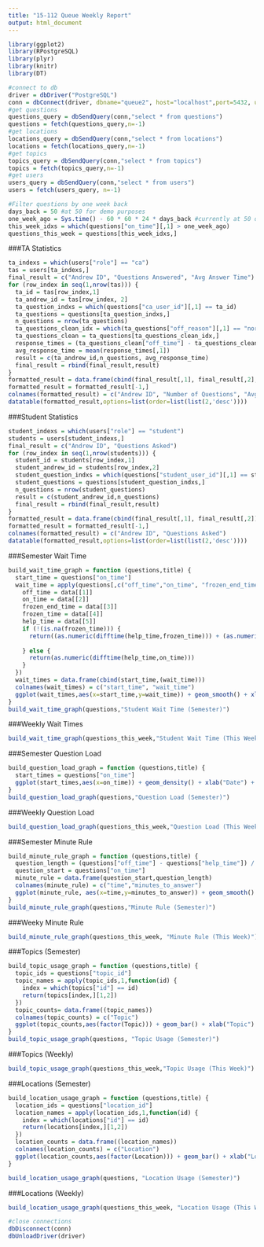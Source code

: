 ```yaml
---
title: "15-112 Queue Weekly Report"
output: html_document
---
```


```r
library(ggplot2)
library(RPostgreSQL)
library(plyr)
library(knitr)
library(DT)
```

```r
#connect to db 
driver = dbDriver("PostgreSQL")
conn = dbConnect(driver, dbname="queue2", host="localhost",port=5432, user="queue",password="supersecret")
#get questions
questions_query = dbSendQuery(conn,"select * from questions")
questions = fetch(questions_query,n=-1)
#get locations
locations_query = dbSendQuery(conn,"select * from locations")
locations = fetch(locations_query,n=-1)
#get topics
topics_query = dbSendQuery(conn,"select * from topics")
topics = fetch(topics_query,n=-1)
#get users
users_query = dbSendQuery(conn,"select * from users")
users = fetch(users_query, n=-1)
```

```r
#Filter questions by one week back 
days_back = 50 #at 50 for demo purposes  
one_week_ago = Sys.time() - 60 * 60 * 24 * days_back #currently at 50 days back for demo purposes
this_week_idxs = which(questions["on_time"][,1] > one_week_ago)
questions_this_week = questions[this_week_idxs,]
```

###TA Statistics 
```r
ta_indexs = which(users["role"] == "ca")
tas = users[ta_indexs,]
final_result = c("Andrew ID", "Questions Answered", "Avg Answer Time")
for (row_index in seq(1,nrow(tas))) {
  ta_id = tas[row_index,1]
  ta_andrew_id = tas[row_index, 2]
  ta_question_indxs = which(questions["ca_user_id"][,1] == ta_id)
  ta_questions = questions[ta_question_indxs,]
  n_questions = nrow(ta_questions)
  ta_questions_clean_idx = which(ta_questions["off_reason"][,1] == "normal")
  ta_questions_clean = ta_questions[ta_questions_clean_idx,]
  response_times = (ta_questions_clean["off_time"] - ta_questions_clean["help_time"]) / 60
  avg_response_time = mean(response_times[,1])
  result = c(ta_andrew_id,n_questions, avg_response_time)
  final_result = rbind(final_result,result)
}
formatted_result = data.frame(cbind(final_result[,1], final_result[,2], final_result[,3]))
formatted_result = formatted_result[-1,]
colnames(formatted_result) = c("Andrew ID", "Number of Questions", "Avg Answer Time (Mins)")
datatable(formatted_result,options=list(order=list(list(2,'desc'))))
```


###Student Statistics 
```r
student_indexs = which(users["role"] == "student")
students = users[student_indexs,]
final_result = c("Andrew ID", "Questions Asked")
for (row_index in seq(1,nrow(students))) {
  student_id = students[row_index,1]
  student_andrew_id = students[row_index,2]
  student_question_indxs = which(questions["student_user_id"][,1] == student_id)
  student_questions = questions[student_question_indxs,]
  n_questions = nrow(student_questions)
  result = c(student_andrew_id,n_questions)
  final_result = rbind(final_result,result)
}
formatted_result = data.frame(cbind(final_result[,1], final_result[,2]))
formatted_result = formatted_result[-1,]
colnames(formatted_result) = c("Andrew ID", "Questions Asked")
datatable(formatted_result,options=list(order=list(list(2,'desc'))))
```

###Semester Wait Time 
```r
build_wait_time_graph = function (questions,title) {
  start_time = questions["on_time"]
  wait_time = apply(questions[,c("off_time","on_time", "frozen_end_time", "frozen_time","help_time")],1, function (data) {
    off_time = data[[1]]
    on_time = data[[2]]
    frozen_end_time = data[[3]]
    frozen_time = data[[4]]
    help_time = data[[5]]
    if (!(is.na(frozen_time))) {
      return((as.numeric(difftime(help_time,frozen_time))) + (as.numeric(difftime(frozen_time,on_time))))
      
    } else {
      return(as.numeric(difftime(help_time,on_time)))
    }
  })
  wait_times = data.frame(cbind(start_time,(wait_time)))
  colnames(wait_times) = c("start_time", "wait_time")
  ggplot(wait_times,aes(x=start_time,y=wait_time)) + geom_smooth() + xlab("Question Date") + ylab("Wait Time (mins)") + ggtitle(title) 
}
build_wait_time_graph(questions,"Student Wait Time (Semester)")
```

###Weekly Wait Times 
```r
build_wait_time_graph(questions_this_week,"Student Wait Time (This Week)")
```

###Semester Question Load 
```r
build_question_load_graph = function (questions,title) {
  start_times = questions["on_time"]
  ggplot(start_times,aes(x=on_time)) + geom_density() + xlab("Date") + ylab("Density") + ggtitle(title) 
}
build_question_load_graph(questions,"Question Load (Semester)")
```

###Weekly Question Load 
```r
build_question_load_graph(questions_this_week,"Question Load (This Week)")
```

###Semester Minute Rule 
```r
build_minute_rule_graph = function (questions,title) {
  question_length = (questions["off_time"] - questions["help_time"]) / 60
  question_start = questions["on_time"]
  minute_rule = data.frame(question_start,question_length)
  colnames(minute_rule) = c("time","minutes_to_answer")
  ggplot(minute_rule, aes(x=time,y=minutes_to_answer)) + geom_smooth()  + xlab("Date") + ylab("Time to Answer") + ggtitle(title)
}
build_minute_rule_graph(questions,"Minute Rule (Semester)")
```

###Weeky Minute Rule 
```r
build_minute_rule_graph(questions_this_week, "Minute Rule (This Week)")
```

###Topics (Semester)
```r
build_topic_usage_graph = function (questions,title) {
  topic_ids = questions["topic_id"]
  topic_names = apply(topic_ids,1,function(id) {
    index = which(topics["id"] == id)
    return(topics[index,][1,2])
  })
  topic_counts= data.frame((topic_names))
  colnames(topic_counts) = c("Topic")
  ggplot(topic_counts,aes(factor(Topic))) + geom_bar() + xlab("Topic") + ylab("Count") + ggtitle(title) + theme(axis.text.x = element_text(angle = 90, hjust = 1)) 
}
build_topic_usage_graph(questions, "Topic Usage (Semester)")
```

###Topics (Weekly)
```r
build_topic_usage_graph(questions_this_week,"Topic Usage (This Week)")
```

###Locations (Semester)
```r
build_location_usage_graph = function (questions,title) {
  location_ids = questions["location_id"]
  location_names = apply(location_ids,1,function(id) {
    index = which(locations["id"] == id)
    return(locations[index,][1,2])
  })
  location_counts = data.frame((location_names))
  colnames(location_counts) = c("Location")
  ggplot(location_counts,aes(factor(Location))) + geom_bar() + xlab("Location") + ylab("Count") + ggtitle(title) + theme(axis.text.x = element_text(angle = 90, hjust = 1)) 
}

build_location_usage_graph(questions, "Location Usage (Semester)")
```


###Locations (Weekly)
```r
build_location_usage_graph(questions_this_week, "Location Usage (This Week)")
```












```r
#close connections 
dbDisconnect(conn)
dbUnloadDriver(driver)
```